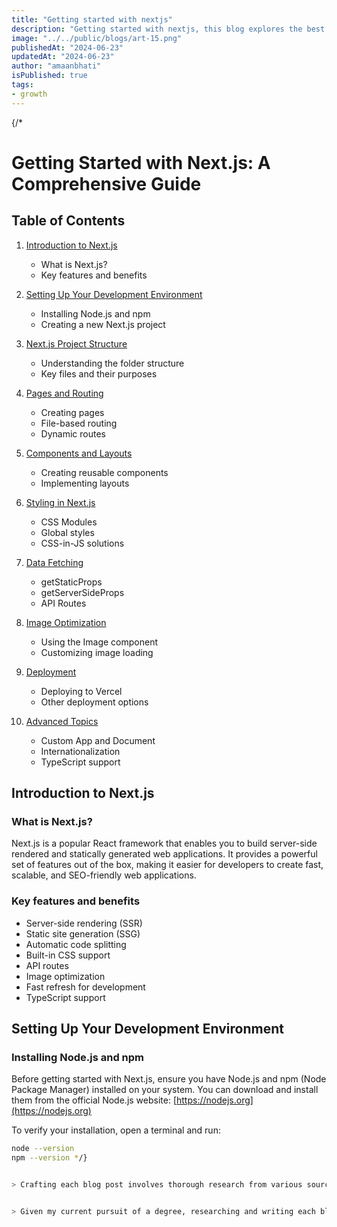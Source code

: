 ```yaml
---
title: "Getting started with nextjs"
description: "Getting started with nextjs, this blog explores the best practices on getting stared with nextjs"
image: "../../public/blogs/art-15.png"
publishedAt: "2024-06-23"
updatedAt: "2024-06-23"
author: "amaanbhati"
isPublished: true
tags:
- growth
---
```


{/*
# Getting Started with Next.js: A Comprehensive Guide

## Table of Contents

1. [Introduction to Next.js](#introduction-to-nextjs)
   - What is Next.js?
   - Key features and benefits

2. [Setting Up Your Development Environment](#setting-up-your-development-environment)
   - Installing Node.js and npm
   - Creating a new Next.js project

3. [Next.js Project Structure](#nextjs-project-structure)
   - Understanding the folder structure
   - Key files and their purposes

4. [Pages and Routing](#pages-and-routing)
   - Creating pages
   - File-based routing
   - Dynamic routes

5. [Components and Layouts](#components-and-layouts)
   - Creating reusable components
   - Implementing layouts

6. [Styling in Next.js](#styling-in-nextjs)
   - CSS Modules
   - Global styles
   - CSS-in-JS solutions

7. [Data Fetching](#data-fetching)
   - getStaticProps
   - getServerSideProps
   - API Routes

8. [Image Optimization](#image-optimization)
   - Using the Image component
   - Customizing image loading

9. [Deployment](#deployment)
   - Deploying to Vercel
   - Other deployment options

10. [Advanced Topics](#advanced-topics)
    - Custom App and Document
    - Internationalization
    - TypeScript support

## Introduction to Next.js

### What is Next.js?

Next.js is a popular React framework that enables you to build server-side rendered and statically generated web applications. It provides a powerful set of features out of the box, making it easier for developers to create fast, scalable, and SEO-friendly web applications.

### Key features and benefits

- Server-side rendering (SSR)
- Static site generation (SSG)
- Automatic code splitting
- Built-in CSS support
- API routes
- Image optimization
- Fast refresh for development
- TypeScript support

## Setting Up Your Development Environment

### Installing Node.js and npm

Before getting started with Next.js, ensure you have Node.js and npm (Node Package Manager) installed on your system. You can download and install them from the official Node.js website: [https://nodejs.org](https://nodejs.org)

 To verify your installation, open a terminal and run: 

```bash
node --version
npm --version */}


> Crafting each blog post involves thorough research from various sources, integrating the knowledge I’ve gained from my journey. As a student balancing coursework and blogging, this process can be challenging, so I appreciate your patience as I ensure each post is well-researched and relevant.


> Given my current pursuit of a degree, researching and writing each blog post demands careful attention and time. I strive to make each entry informative and pertinent by drawing on multiple resources and my personal experiences, so please bear with me as I work to deliver quality content.